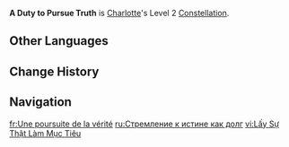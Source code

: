 {{Constellation Infobox
|image         = Constellation A Duty to Pursue Truth.png
|character     = Charlotte
|level         = 2
|description   = When using Framing: Freezing Point Composition, when Monsieur Verite hits 1/2/3 (or more) opponents, Charlotte's own ATK will be increased by 10%/20%/30% for 12s.
|scale_att1    = 
|scale_att2    = 
|utility1      = ATK Increase
|utility2      = 
}}
'''A Duty to Pursue Truth''' is [[Charlotte]]'s Level 2 [[Constellation]].
<!--
==Gameplay Notes==
--><!--
==Preview==
{Preview
|file = A Duty to Pursue Truth Preview
}
-->
==Other Languages==
{{Other Languages
|en      = A Duty to Pursue Truth
|zhs     = 以求真为职守
|zhs_rm  = Yǐ Qiúzhēn Wéi Zhíshǒu
|zht     = 以求真為職守
|zht_rm  = Yǐ Qiúzhēn Wéi Zhíshǒu
|zh_tl   = 
|ja      = 求真を以て職責と為す
|ja_rm   = Kyuushin wo Motte Shokuseki to Nasu{{Assumed}}
|ja_tl   = 
|ko      = 진실 추구의 의무
|ko_rm   = 
|ko_tl   = Duty of Seaking Truth
|es      = Mi deber: Buscar la verdad
|es_tl   = My Duty: To Seek the Truth
|fr      = Une poursuite de la vérité
|fr_tl   = A Pursuit of Truth
|ru      = Стремление к истине как долг
|ru_tl   = Pursuit for Truth Like a Duty
|th      = A Duty to Pursue Truth
|vi      = Lấy Sự Thật Làm Mục Tiêu
|vi_tl   = 
|de      = Pflicht der Wahrheitssuche
|de_tl   = Duty of Truth-Seeking
|id      = A Duty to Pursue Truth
|pt      = Dever de Buscar a Verdade
|pt_tl   = 
|tr      = Daima Gerçeğin Peşinde
|tr_tl   = Always in Pursuit of the Truth
|it      = Ricerca della verità
|it_tl   = Pursuing the Truth
}}

==Change History==
{{Change History|4.2}}

==Navigation==
{{Talent Navbox|Charlotte}}

[[fr:Une poursuite de la vérité]]
[[ru:Стремление к истине как долг]]
[[vi:Lấy Sự Thật Làm Mục Tiêu]]